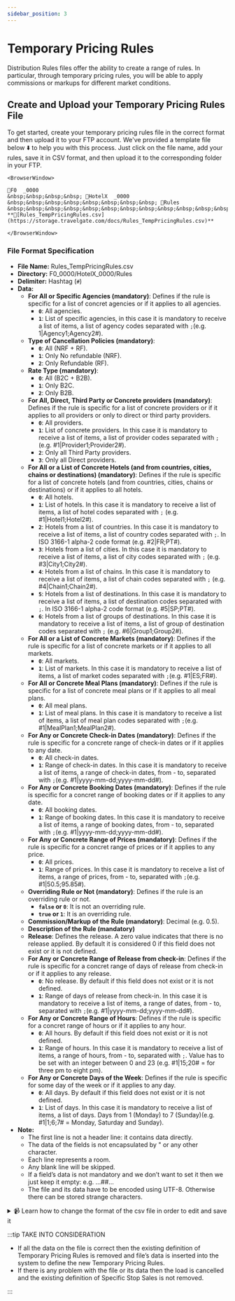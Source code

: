 ```yaml
---
sidebar_position: 3
---
```


# Temporary Pricing Rules

Distribution Rules files offer the ability to create a range of rules. In particular, through temporary pricing rules, you will be able to apply commissions or markups for different market conditions. 


## Create and Upload your Temporary Pricing Rules File

To get started, create your temporary pricing rules file in the correct format and then upload it to your FTP account. We've provided a template file below ⬇️ to help you with this process. Just click on the file name, add your rules, save it in CSV format, and then upload it to the corresponding folder in your FTP.


```mdx-code-block
<BrowserWindow>

📁F0  _0000  
&nbsp;&nbsp;&nbsp;&nbsp; 📁HotelX  _0000  
&nbsp;&nbsp;&nbsp;&nbsp;&nbsp;&nbsp;&nbsp;&nbsp; 📁Rules  
&nbsp;&nbsp;&nbsp;&nbsp;&nbsp;&nbsp;&nbsp;&nbsp;&nbsp;&nbsp;&nbsp;&nbsp; **📄[Rules_TempPricingRules.csv](https://storage.travelgate.com/docs/Rules_TempPricingRules.csv)**  

</BrowserWindow>
```


### File Format Specification

* **File Name:** Rules_TempPricingRules.csv
* **Directory:** F0\_0000/HotelX\_0000/Rules
* **Delimiter:** Hashtag (`#`)
* **Data:**
   * **For All or Specific Agencies (mandatory)**: Defines if the rule is specific for a list of concret agencies or if it applies to all agencies.
      * **`0`**: All agencies.
      * **`1`**: List of specific agencies, in this case it is mandatory to receive a list of items, a list of agency codes separated with `;`(e.g. 1|Agency1;Agency2#).
   * **Type of Cancellation Policies (mandatory)**: 
      * **`0`**: All (NRF + RF).
      * **`1`**: Only No refundable (NRF).
      * **`2`**: Only Refundable (RF).
   * **Rate Type (mandatory)**: 
      * **`0`**: All (B2C + B2B).
      * **`1`**: Only B2C.
      * **`2`**: Only B2B.
   * **For All, Direct, Third Party or Concrete providers (mandatory)**: Defines if the rule is specific for a list of concrete providers or if it applies to all providers or only to direct or third party providers. 
      * **`0`**: All providers.
      * **`1`**: List of concrete providers. In this case it is mandatory to receive a list of items, a list of provider codes separated with `;`(e.g. #1|Provider1;Provider2#).
      * **`2`**: Only all Third Party providers.
      * **`3`**: Only all Direct providers.
   * **For All or a List of Concrete Hotels (and from countries, cities, chains or destinations) (mandatory)**: Defines if the rule is specific for a list of concrete hotels (and from countries, cities, chains or destinations) or if it applies to all hotels. 
      * **`0`**: All hotels.
      * **`1`**: List of hotels. In this case it is mandatory to receive a list of items, a list of hotel codes separated with `;` (e.g. #1|Hotel1;Hotel2#).
      * **`2`**: Hotels from a list of countries. In this case it is mandatory to receive a list of items, a list of country codes separated with `;`. In ISO 3166-1 alpha-2 code format (e.g. #2|FR;PT#).
      * **`3`**: Hotels from a list of cities. In this case it is mandatory to receive a list of items, a list of city codes separated with `;` (e.g. #3|City1;City2#).
      * **`4`**: Hotels from a list of chains. In this case it is mandatory to receive a list of items, a list of chain codes separated with `;` (e.g. #4|Chain1;Chain2#).
      * **`5`**: Hotels from a list of destinations. In this case it is mandatory to receive a list of items, a list of destination codes separated with `;`. In ISO 3166-1 alpha-2 code format (e.g. #5|SP;PT#).
      * **`6`**: Hotels from a list of groups of destinations. In this case it is mandatory to receive a list of items, a list of group of destination codes separated with `;` (e.g. #6|Group1;Group2#).
   * **For All or a List of Concrete Markets (mandatory)**: Defines if the rule is specific for a list of concrete markets or if it applies to all markets. 
      * **`0`**: All markets.
      * **`1`**: List of markets. In this case it is mandatory to receive a list of items, a list of market codes separated with `;`(e.g. #1|ES;FR#).
   * **For All or Concrete Meal Plans (mandatory)**: Defines if the rule is specific for a list of concrete meal plans or if it applies to all meal plans.
      * **`0`**: All meal plans.
      * **`1`**: List of meal plans. In this case it is mandatory to receive a list of items, a list of meal plan codes separated with `;`(e.g. #1|MealPlan1;MealPlan2#).
   * **For Any or Concrete Check-in Dates (mandatory)**: Defines if the rule is specific for a concrete range of check-in dates or if it applies to any date.
      * **`0`**: All check-in dates.
      * **`1`**: Range of check-in dates. In this case it is mandatory to receive a list of items, a range of check-in dates, from - to, separated with `;`(e.g. #1|yyyy-mm-dd;yyyy-mm-dd#).
   * **For Any or Concrete Booking Dates (mandatory)**: Defines if the rule is specific for a concret range of booking dates or if it applies to any date.
      * **`0`**: All booking dates.
      * **`1`**: Range of booking dates. In this case it is mandatory to receive a list of items, a range of booking dates, from - to, separated with `;`(e.g. #1|yyyy-mm-dd;yyyy-mm-dd#).
   * **For Any or Concrete Range of Prices (mandatory)**: Defines if the rule is specific for a concret range of prices or if it applies to any price.
      * **`0`**: All prices.
      * **`1`**: Range of prices. In this case it is mandatory to receive a list of items, a range of prices, from - to, separated with `;`(e.g. #1|50.5;95.85#).
   * **Overriding Rule or Not (mandatory)**: Defines if the rule is an overriding rule or not.
      * **`false` or `0`**: It is not an overriding rule.
      * **`true` or `1`**: It is an overriding rule.
   * **Commission/Markup of the Rule (mandatory)**: Decimal (e.g. 0.5).
   * **Description of the Rule (mandatory)**
   * **Release**: Defines the release. A zero value indicates that there is no release applied. By default it is considered 0 if this field does not exist or it is not defined.
   * **For Any or Concrete Range of Release from check-in**: Defines if the rule is specific for a concret range of days of release from check-in or if it applies to any release.
      * **`0`**: No release. By default if this field does not exist or it is not defined.
      * **`1`**: Range of days of release from check-in. In this case it is mandatory to receive a list of items, a range of dates, from - to, separated with `;`(e.g. #1|yyyy-mm-dd;yyyy-mm-dd#).
   * **For Any or Concrete Range of Hours**: Defines if the rule is specific for a concret range of hours or if it applies to any hour.
      * **`0`**: All hours. By default if this field does not exist or it is not defined.
      * **`1`**: Range of hours. In this case it is mandatory to receive a list of items, a range of hours, from - to, separated with `;`. Value has to be set with an integer between 0 and 23 (e.g. #1|15;20# = for three pm to eight pm).
   * **For Any or Concrete Days of the Week**: Defines if the rule is specific for some day of the week or if it applies to any day.
      * **`0`**: All days. By default if this field does not exist or it is not defined.
      * **`1`**: List of days. In this case it is mandatory to receive a list of items, a list of days. Days from 1 (Monday) to 7 (Sunday)(e.g. #1|1;6;7# = Monday, Saturday and Sunday).
* **Note:**
   * The first line is not a header line: it contains data directly.
   * The data of the fields is not encapsulated by " or any other character.
   * Each line represents a room.
   * Any blank line will be skipped.
   * If a field’s data is not mandatory and we don’t want to set it then we just keep it empty: e.g. …##…
   * The file and its data have to be encoded using UTF-8. Otherwise there can be stored strange characters.

<details>
    <summary>📹 Learn how to change the format of the csv file in order to edit and save it</summary>
    <div>
        <div><iframe width="560" height="315" src="https://www.youtube.com/embed/XkOk3SkZ0Sg?si=TYhN1QfMwYE1fusw&amp;controls=0" title="YouTube video player" frameborder="0" allow="accelerometer; autoplay; clipboard-write; encrypted-media; gyroscope; picture-in-picture; web-share" allowfullscreen></iframe></div>
    </div>
</details>


:::tip TAKE INTO CONSIDERATION

* If all the data on the file is correct then the existing definition of Temporary Pricing Rules is removed and file’s data is inserted into the system to define the new Temporary Pricing Rules.
* If there is any problem with the file or its data then the load is cancelled and the existing definition of Specific Stop Sales is not removed.

:::

